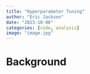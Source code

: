 ```yaml
---
title: "Hyperparameter Tuning"
author: "Eric Jackson"
date: "2023-10-06"
categories: [code, analysis]
image: "image.jpg"
---
```


# Background

